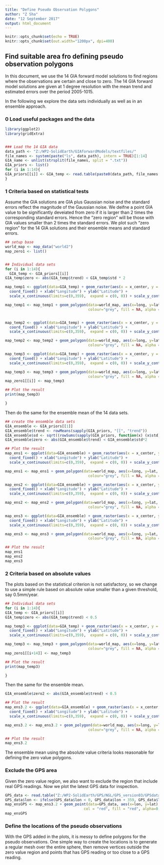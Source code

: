 ```yaml
---
title: "Define Pseudo Observation Polygons"
author: "Z Sha"
date: "12 September 2017"
output: html_document
---
```


```r
knitr::opts_chunk$set(echo = TRUE)
knitr::opts_chunk$set(out.width="1200px", dpi=400)
```

## Find suitable area fro defining pseudo observation polygons

In this document, we use the 14 GIA forward model solutions to find regions where the observations are certain and close to zero. The 14 GIA forward model solutions are given at 1 degree resolution with the mean trend and estimated errors over the period 2005-1015.

In the following we explore the data sets individually as well as in an ensemble approach.

### 0 Load useful packages and the data

```r
library(ggplot2)
library(gridExtra)


### Load the 14 GIA data 
data_path <- "Z:/WP2-SolidEarth/GIAforwardModels/textfiles/"
file_names <- system(paste("ls", data_path), intern = TRUE)[1:14]
GIA_name <- unlist(strsplit(file_names, split = ".txt"))
GIA_priors <- list()
for (i in 1:14){
GIA_priors[[i]] <- GIA_temp <- read.table(paste0(data_path, file_names[i]), header = T)
}

```

### 1 Criteria based on statistical tests
Assume the GIA solutions are GIA plus Gaussian noise and the standard errors reflect the magnitude of the Gaussian noise. We deifne a point GIA value to be significantly deveiated from zero if it is larger than 2 times the corresponding standard errors.
Hence the "zero region" will be those with GIA values smaller than 2 times the standard errors. 
We plot such "zero region" for the 14 GIA solutions and their ensemble means and standard errors.

```r
## setup base
world_map <- map_data("world2")
map_zero1 <- list()


## Individual data sets
for (i in 1:14){
  GIA_temp <- GIA_priors[[i]]
GIA_temp$zero <- abs(GIA_temp$trend) < GIA_temp$std * 2

map_temp1 <- ggplot(data=GIA_temp) + geom_raster(aes(x = x_center, y = y_center, fill = trend)) + 
  coord_fixed() + xlab("Longitude") + ylab("Latitude") + 
  scale_x_continuous(limits=c(0,359),  expand = c(0, 0)) + scale_y_continuous(limits=c(-89.5,89.5),  expand = c(0, 0)) 

map_temp1 <- map_temp1 + geom_polygon(data=world_map, aes(x=long, y=lat, group=group), 
                                      colour="grey", fill = NA, alpha = 0.5) + ggtitle(paste(i, GIA_name[i], "-- trend"))


map_temp2 <- ggplot(data=GIA_temp) + geom_raster(aes(x = x_center, y = y_center, fill = std)) + 
  coord_fixed() + xlab("Longitude") + ylab("Latitude") + 
  scale_x_continuous(limits=c(0,359),  expand = c(0, 0)) + scale_y_continuous(limits=c(-89.5,89.5),  expand = c(0, 0)) 

map_temp2 <- map_temp2 + geom_polygon(data=world_map, aes(x=long, y=lat, group=group), 
                                      colour="grey", fill = NA, alpha = 0.5) + ggtitle("standard error")

map_temp3 <- ggplot(data=GIA_temp) + geom_raster(aes(x = x_center, y = y_center, fill = zero)) + 
  coord_fixed() + xlab("Longitude") + ylab("Latitude") + 
  scale_x_continuous(limits=c(0,359),  expand = c(0, 0)) + scale_y_continuous(limits=c(-89.5,89.5),  expand = c(0, 0)) 

map_temp3 <- map_temp3 + geom_polygon(data=world_map, aes(x=long, y=lat, group=group), 
                                      colour="grey", fill = NA, alpha = 0.5) + ggtitle(paste(i, GIA_name[i], "-- zero region"))
map_zero1[[i]] <- map_temp3

## Plot the result
print(map_temp3)

}

```

Then do the same for the ensemble mean of the 14 data sets.
```r
## create the ensemble data sets
GIA_ensemble <- GIA_priors[[1]]
GIA_ensemble$trend <- rowMeans(sapply(GIA_priors, "[[", "trend"))
GIA_ensemble$sd <- sqrt((rowSums(sapply(GIA_priors, function(x) (x$std)^2)))/14)
GIA_ensemble$zero <- abs(GIA_ensemble$trend) < GIA_ensemble$std*2

## Plot the result
map_ens1 <- ggplot(data=GIA_ensemble) + geom_raster(aes(x = x_center, y = y_center, fill = trend)) + 
  coord_fixed() + xlab("Longitude") + ylab("Latitude") + 
  scale_x_continuous(limits=c(0,359),  expand = c(0, 0)) + scale_y_continuous(limits=c(-89.5,89.5),  expand = c(0, 0)) 

map_ens1 <- map_ens1 + geom_polygon(data=world_map, aes(x=long, y=lat, group=group), 
                                      colour="grey", fill = NA, alpha = 0.5) + ggtitle("ensemble -- trend")

map_ens2 <- ggplot(data=GIA_ensemble) + geom_raster(aes(x = x_center, y = y_center, fill = std)) + 
  coord_fixed() + xlab("Longitude") + ylab("Latitude") + 
  scale_x_continuous(limits=c(0,359),  expand = c(0, 0)) + scale_y_continuous(limits=c(-89.5,89.5),  expand = c(0, 0)) 

map_ens2 <- map_ens2 + geom_polygon(data=world_map, aes(x=long, y=lat, group=group), 
                                      colour="grey", fill = NA, alpha = 0.5) + ggtitle("standard error")

map_ens3 <- ggplot(data=GIA_ensemble) + geom_raster(aes(x = x_center, y = y_center, fill = zero)) + 
  coord_fixed() + xlab("Longitude") + ylab("Latitude") + 
  scale_x_continuous(limits=c(0,359),  expand = c(0, 0)) + scale_y_continuous(limits=c(-89.5,89.5),  expand = c(0, 0)) 

map_ens3 <- map_ens3 + geom_polygon(data=world_map, aes(x=long, y=lat, group=group), 
                                      colour="grey", fill = NA, alpha = 0.5) + ggtitle("zero region")

## Plot the result
map_ens1
map_ens2
map_ens3

```


### 2 Criteria based on absolute values
The plots based on the statistical criterion is not satisfactory, so we change to use a simple rule based on absolute value smaller than a given threshold, say 0.5mm/year.
```r
## Individual data sets
for (i in 1:14){
GIA_temp <- GIA_priors[[i]]
GIA_temp$zero <- abs(GIA_temp$trend) < 0.5

map_temp3 <- ggplot(data=GIA_temp) + geom_raster(aes(x = x_center, y = y_center, fill = zero)) + 
  coord_fixed() + xlab("Longitude") + ylab("Latitude") + 
  scale_x_continuous(limits=c(0,359),  expand = c(0, 0)) + scale_y_continuous(limits=c(-89.5,89.5),  expand = c(0, 0)) 

map_temp3 <- map_temp3 + geom_polygon(data=world_map, aes(x=long, y=lat, group=group), 
                                      colour="grey", fill = NA, alpha = 0.5) + ggtitle(paste(i, GIA_name[i], "-- zero region"))
map_zero1[[i+14]] <- map_temp3

## Plot the result
print(map_temp3)

}

```

Then the same for the ensemble mean.
```r
GIA_ensemble$zero2 <- abs(GIA_ensemble$trend) < 0.5

## Plot the result
map_ens3.2 <- ggplot(data=GIA_ensemble) + geom_raster(aes(x = x_center, y = y_center, fill = zero2)) + 
  coord_fixed() + xlab("Longitude") + ylab("Latitude") + 
  scale_x_continuous(limits=c(0,359),  expand = c(0, 0)) + scale_y_continuous(limits=c(-89.5,89.5),  expand = c(0, 0)) 

map_ens3.2 <- map_ens3.2 + geom_polygon(data=world_map, aes(x=long, y=lat, group=group), 
                                      colour="grey", fill = NA, alpha = 0.5) + ggtitle("ensemble zero region 2")

## Plot the result
map_ens3.2

```

The ensemble mean using the absolute value criteria looks reasonable for defining the zero value polygons.

### Exclude the GPS area
Given the zero value region, we also want to exclude the region that include real GPS readings. Now we plot the latest GPS data for inspection.
```r
GPS_data <- read.table("Z:/WP2-SolidEarth/GPS/NGL/GPS_version03/GPSdataset_v03c_QC_20170809_comb.txt",  header = T)
GPS_data$lon <- ifelse(GPS_data$lon < 0, GPS_data$lon + 359, GPS_data$lon)
map_ensGPS <- map_ens3.2 + geom_point(data=GPS_data, aes(x=lon, y=lat), pch=19, 
                                    col = "red", fill = "red", alpha=0.7) 
map_ensGPS

```


### Define the locations of the pseudo observations
With the GPS added in the plots, it is messy to define polygons for the pseudo observations. One simple way to create the locations is to generate a regular mesh over the entire sphere, then remove vertices outside the zero value region and points that has GPS reading or too close to a GPS reading.